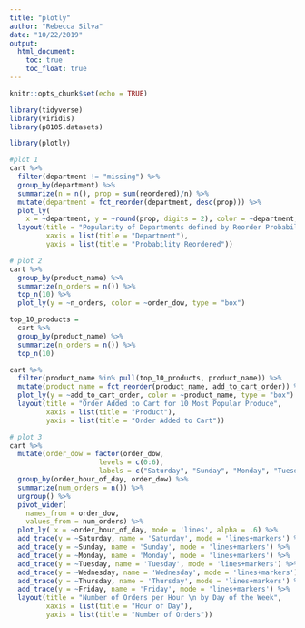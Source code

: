 ```yaml
---
title: "plotly"
author: "Rebecca Silva"
date: "10/22/2019"
output: 
  html_document:
    toc: true
    toc_float: true
---
```


```r
knitr::opts_chunk$set(echo = TRUE)

library(tidyverse)
library(viridis)
library(p8105.datasets)

library(plotly)
```


```r
#plot 1
cart %>% 
  filter(department != "missing") %>% 
  group_by(department) %>% 
  summarize(n = n(), prop = sum(reordered)/n) %>%
  mutate(department = fct_reorder(department, desc(prop))) %>% 
  plot_ly(
    x = ~department, y = ~round(prop, digits = 2), color = ~department, type = "bar", alpha = 0.8) %>% 
  layout(title = "Popularity of Departments defined by Reorder Probability",
         xaxis = list(title = "Department"),
         yaxis = list(title = "Probability Reordered"))
```


```r
# plot 2
cart %>% 
  group_by(product_name) %>% 
  summarize(n_orders = n()) %>% 
  top_n(10) %>% 
  plot_ly(y = ~n_orders, color = ~order_dow, type = "box")

top_10_products = 
  cart %>% 
  group_by(product_name) %>% 
  summarize(n_orders = n()) %>% 
  top_n(10) 

cart %>% 
  filter(product_name %in% pull(top_10_products, product_name)) %>% 
  mutate(product_name = fct_reorder(product_name, add_to_cart_order)) %>%  
  plot_ly(y = ~add_to_cart_order, color = ~product_name, type = "box") %>% 
  layout(title = "Order Added to Cart for 10 Most Popular Produce",
         xaxis = list(title = "Product"),
         yaxis = list(title = "Order Added to Cart"))
```


```r
# plot 3
cart %>% 
  mutate(order_dow = factor(order_dow, 
                      levels = c(0:6), 
                      labels = c("Saturday", "Sunday", "Monday", "Tuesday", "Wednesday", "Thursday", "Friday"))) %>%
  group_by(order_hour_of_day, order_dow) %>% 
  summarize(num_orders = n()) %>%
  ungroup() %>% 
  pivot_wider(
    names_from = order_dow, 
    values_from = num_orders) %>% 
  plot_ly( x = ~order_hour_of_day, mode = 'lines', alpha = .6) %>% 
  add_trace(y = ~Saturday, name = 'Saturday', mode = 'lines+markers') %>%
  add_trace(y = ~Sunday, name = 'Sunday', mode = 'lines+markers') %>% 
  add_trace(y = ~Monday, name = 'Monday', mode = 'lines+markers') %>%
  add_trace(y = ~Tuesday, name = 'Tuesday', mode = 'lines+markers') %>%
  add_trace(y = ~Wednesday, name = 'Wednesday', mode = 'lines+markers') %>%
  add_trace(y = ~Thursday, name = 'Thursday', mode = 'lines+markers') %>%
  add_trace(y = ~Friday, name = 'Friday', mode = 'lines+markers') %>% 
  layout(title = "Number of Orders per Hour \n by Day of the Week",
         xaxis = list(title = "Hour of Day"),
         yaxis = list(title = "Number of Orders"))
```

